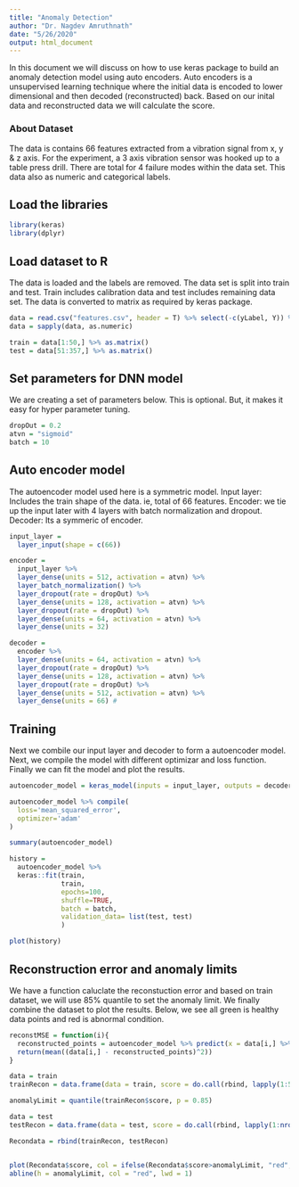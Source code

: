 ```yaml
---
title: "Anomaly Detection"
author: "Dr. Nagdev Amruthnath"
date: "5/26/2020"
output: html_document
---
```

In this document we will discuss on how to use keras package to build an anomaly detection model using auto encoders. Auto encoders is a unsupervised learning technique where the initial data is encoded to lower dimensional and then decoded (reconstructed) back. Based on our inital data and reconstructed data we will calculate the score.

### About Dataset
The data is contains 66 features extracted from a vibration signal from x, y & z axis. For the experiment, a 3 axis vibration sensor was hooked up to a table press drill. There are total for 4 failure modes within the data set. This data also as numeric and categorical labels. 

## Load the libraries 
```r
library(keras)
library(dplyr)
```

## Load dataset to R
The data is loaded and the labels are removed. The data set is split into train and test. Train includes calibration data and test includes remaining data set. The data is converted to matrix as required by keras package.
```r
data = read.csv("features.csv", header = T) %>% select(-c(yLabel, Y)) %>% as.data.frame()
data = sapply(data, as.numeric)

train = data[1:50,] %>% as.matrix()
test = data[51:357,] %>% as.matrix()
```

## Set parameters for DNN model
We are creating a set of parameters below. This is optional. But, it makes it easy for hyper parameter tuning. 
```r
dropOut = 0.2
atvn = "sigmoid"
batch = 10
```

## Auto encoder model
The autoencoder model used here is a symmetric model. 
Input layer: Includes the train shape of the data. ie, total of 66 features. 
Encoder: we tie up the input later with 4 layers with batch normalization and dropout. 
Decoder: Its a symmeric of encoder. 

```r
input_layer = 
  layer_input(shape = c(66)) 

encoder =
  input_layer %>% 
  layer_dense(units = 512, activation = atvn) %>% 
  layer_batch_normalization() %>% 
  layer_dropout(rate = dropOut) %>% 
  layer_dense(units = 128, activation = atvn) %>%
  layer_dropout(rate = dropOut) %>%
  layer_dense(units = 64, activation = atvn) %>%
  layer_dense(units = 32) 

decoder = 
  encoder %>% 
  layer_dense(units = 64, activation = atvn) %>% 
  layer_dropout(rate = dropOut) %>% 
  layer_dense(units = 128, activation = atvn) %>%
  layer_dropout(rate = dropOut) %>%
  layer_dense(units = 512, activation = atvn) %>%
  layer_dense(units = 66) # 
```

## Training
Next we combile our input layer and decoder to form a autoencoder model. Next, we compile the model with different optimizar and loss function. Finally we can fit the model and plot the results. 
```r
autoencoder_model = keras_model(inputs = input_layer, outputs = decoder)

autoencoder_model %>% compile(
  loss='mean_squared_error',
  optimizer='adam'
)

summary(autoencoder_model)

history =
  autoencoder_model %>%
  keras::fit(train,
             train,
             epochs=100,
             shuffle=TRUE,
             batch = batch,
             validation_data= list(test, test)
             )

plot(history)
```

## Reconstruction error and anomaly limits

We have a function caluclate the reconstuction error and based on train dataset, we will use 85% quantile to set the anomaly limit. We finally combine the dataset to plot the results. Below, we see all green is healthy data points and red is abnormal condition. 
```r
reconstMSE = function(i){
  reconstructed_points = autoencoder_model %>% predict(x = data[i,] %>% matrix(nrow = 1, ncol = 66))
  return(mean((data[i,] - reconstructed_points)^2))
}

data = train
trainRecon = data.frame(data = train, score = do.call(rbind, lapply(1:50, FUN = reconstMSE)))

anomalyLimit = quantile(trainRecon$score, p = 0.85)

data = test
testRecon = data.frame(data = test, score = do.call(rbind, lapply(1:nrow(data), FUN = reconstMSE)))

Recondata = rbind(trainRecon, testRecon)


plot(Recondata$score, col = ifelse(Recondata$score>anomalyLimit, "red", "green"), pch = 19, xlab = "observations", ylab = "score")
abline(h = anomalyLimit, col = "red", lwd = 1)
```
